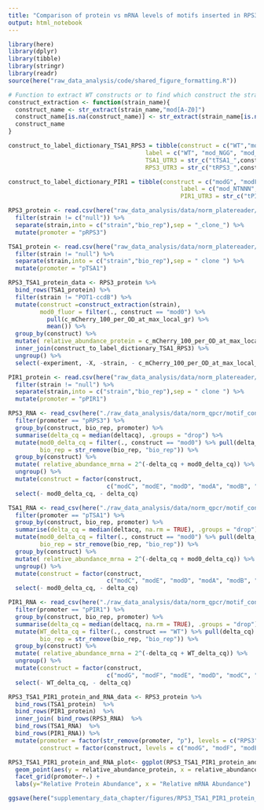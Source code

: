 ```yaml
---
title: "Comparison of protein vs mRNA levels of motifs inserted in RPS3, TSA1 and PIR1 motifs"
output: html_notebook
---
```



```r
library(here)
library(dplyr)
library(tibble)
library(stringr)
library(readr)
source(here("raw_data_analysis/code/shared_figure_formatting.R"))
```

```r
# Function to extract WT constructs or to find which construct the strain is
construct_extraction <- function(strain_name){
  construct_name <- str_extract(strain_name,"mod[A-Z0]")
  construct_name[is.na(construct_name)] <- str_extract(strain_name[is.na(construct_name)],"WT")
  construct_name
}

construct_to_label_dictionary_TSA1_RPS3 = tibble(construct = c("WT","modC","modE","modD","modA","modB","mod0"), 
                                       label = c("WT", "mod_NGG", "mod_HTH", "mod_HNH", "mod_NTN", "mod_NAA", "mod_NNN"),
                                       TSA1_UTR3 = str_c("tTSA1_",construct),
                                       RPS3_UTR3 = str_c("tRPS3_",construct))

construct_to_label_dictionary_PIR1 = tibble(construct = c("modG", "modF", "modE", "modD", "modC", "modA", "modB", "WT"), 
                                                 label = c("mod_NTNNN", "mod_ANNNN", "mod_ATNNN", "mod_ATHNH", "mod_ATNHH", "mod_ANHHH", "mod_NTHHH", "WT"),
                                                 PIR1_UTR3 = str_c("tPIR1_",construct))

RPS3_protein <- read.csv(here("raw_data_analysis/data/norm_platereader/motif_context_dependence/pRPS3-mCh-tRPS3/pRPS3-mCh-tRPS3_both_reps.csv")) %>%
  filter(strain != c("null")) %>%
  separate(strain,into = c("strain","bio_rep"),sep = "_clone_") %>%
  mutate(promoter = "pRPS3") 

TSA1_protein <- read.csv(here("raw_data_analysis/data/norm_platereader/motif_context_dependence/pTSA1-mCh-tTSA1/pTSA1-mCh-tTSA1_both_reps.csv")) %>%
  filter(strain != "null") %>%
  separate(strain,into = c("strain","bio_rep"),sep = " clone ") %>%
  mutate(promoter = "pTSA1")

RPS3_TSA1_protein_data <- RPS3_protein %>%
  bind_rows(TSA1_protein) %>%
  filter(strain != "POT1-ccdB") %>% 
  mutate(construct =construct_extraction(strain),
         mod0_fluor = filter(., construct == "mod0") %>%
           pull(c_mCherry_100_per_OD_at_max_local_gr) %>%
           mean()) %>%
  group_by(construct) %>%
  mutate( relative_abundance_protein = c_mCherry_100_per_OD_at_max_local_gr / mod0_fluor) %>%
  inner_join(construct_to_label_dictionary_TSA1_RPS3) %>%
  ungroup() %>%
  select(-experiment, -X, -strain, - c_mCherry_100_per_OD_at_max_local_gr, - mod0_fluor, -construct, -TSA1_UTR3, -RPS3_UTR3)

PIR1_protein <- read.csv(here("raw_data_analysis/data/norm_platereader/motif_context_dependence/pPIR1-mCh-tPIR1/pPIR1-mCh-tPIR1_both_reps.csv")) %>%
  filter(strain != "null") %>%
  separate(strain,into = c("strain","bio_rep"),sep = " clone ") %>%
  mutate(promoter = "pPIR1")

RPS3_RNA <- read_csv(here("./raw_data_analysis/data/norm_qpcr/motif_context_dependence/pRPS3_pPGK1_pSRO9_tRPS3_deltacq_platesnorm_summarise.csv")) %>%
  filter(promoter == "pRPS3") %>%
  group_by(construct, bio_rep, promoter) %>%
  summarise(delta_cq = median(deltacq), .groups = "drop") %>%
  mutate(mod0_delta_cq = filter(., construct == "mod0") %>% pull(delta_cq) %>% mean(),
         bio_rep = str_remove(bio_rep, "bio_rep")) %>%
  group_by(construct) %>%
  mutate( relative_abundance_mrna = 2^(-delta_cq + mod0_delta_cq)) %>%
  ungroup() %>%
  mutate(construct = factor(construct, 
                            c("modC", "modE", "modD", "modA", "modB", "mod0", "WT"))) %>%
  select(- mod0_delta_cq, - delta_cq)

TSA1_RNA <- read_csv(here("./raw_data_analysis/data/norm_qpcr/motif_context_dependence/pTSA1_pPGK1_pSRO9_tTSA1_deltacq_platesnorm_summarise.csv")) %>%
  filter(promoter == "pTSA1") %>%
  group_by(construct, bio_rep, promoter) %>%
  summarise(delta_cq = median(deltacq, na.rm = TRUE), .groups = "drop") %>%
  mutate(mod0_delta_cq = filter(., construct == "mod0") %>% pull(delta_cq) %>% mean(),
         bio_rep = str_remove(bio_rep, "bio_rep")) %>%
  group_by(construct) %>%
  mutate( relative_abundance_mrna = 2^(-delta_cq + mod0_delta_cq)) %>%
  ungroup() %>%
  mutate(construct = factor(construct, 
                            c("modC", "modE", "modD", "modA", "modB", "mod0", "WT"))) %>%
  select(- mod0_delta_cq, - delta_cq)

PIR1_RNA <- read_csv(here("./raw_data_analysis/data/norm_qpcr/motif_context_dependence/pPIR1_pPGK1_pSRO9_tPIR1_deltacq_platesnorm_summarise.csv")) %>%
  filter(promoter == "pPIR1") %>%
  group_by(construct, bio_rep, promoter) %>%
  summarise(delta_cq = median(deltacq, na.rm = TRUE), .groups = "drop") %>%
  mutate(WT_delta_cq = filter(., construct == "WT") %>% pull(delta_cq) %>% mean(),
         bio_rep = str_remove(bio_rep, "bio_rep")) %>%
  group_by(construct) %>%
  mutate( relative_abundance_mrna = 2^(-delta_cq + WT_delta_cq)) %>%
  ungroup() %>%
  mutate(construct = factor(construct, 
                            c("modG", "modF", "modE", "modD", "modC", "modB", "modA", "WT"))) %>%
  select(- WT_delta_cq, - delta_cq)

RPS3_TSA1_PIR1_protein_and_RNA_data <- RPS3_protein %>%
  bind_rows(TSA1_protein)  %>%
  bind_rows(PIR1_protein)  %>%
  inner_join( bind_rows(RPS3_RNA)  %>%
  bind_rows(TSA1_RNA)  %>%
  bind_rows(PIR1_RNA)) %>%
  mutate(promoter = factor(str_remove(promoter, "p"), levels = c("RPS3", "TSA1", "PIR1")),
         construct = factor(construct, levels = c("modG", "modF", "modE", "modD", "modC", "modB", "modA", "mod0", "WT")))
```

```r
RPS3_TSA1_PIR1_protein_and_RNA_plot<- ggplot(RPS3_TSA1_PIR1_protein_and_RNA_data) + 
  geom_point(aes(y = relative_abundance_protein, x = relative_abundance_mrna, colour = construct), alpha = 0.5) +
  facet_grid(promoter~.) + 
  labs(y="Relative Protein Abundance", x = "Relative mRNA Abundance")

ggsave(here("supplementary_data_chapter/figures/RPS3_TSA1_PIR1_protein_and_RNA_plot.png"),RPS3_TSA1_PIR1_protein_and_RNA_plot, width=5,height=7)

```
